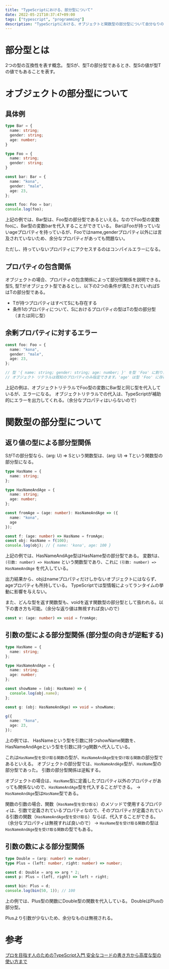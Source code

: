 ```yaml
---
title: "TypeScriptにおける、部分型について"
date: 2022-05-21T10:37:47+09:00
tags: ["typescript", "programming"]
description: "TypeScriptにおける、オブジェクトと関数型の部分型について自分なりのアウトプット記事です。"
---
```


# 部分型とは

2つの型の互換性を表す概念。
型Sが、型Tの部分型であるとき、型Sの値が型Tの値でもあることを表す。

# オブジェクトの部分型について

## 具体例

```ts
type Bar = {
  name: string;
  gender: string;
  age: number;
}

type Foo = {
  name: string;
  gender: string;
}

const bar: Bar = {
  name: "kona",
  gender: "male",
  age: 23,
};

const foo: Foo = bar;
console.log(foo);
```

上記の例では、Bar型は、Foo型の部分型であるといえる。なのでFoo型の変数fooに、Bar型の変数barを代入することができている。
BarはFooが持っていないageプロパティを持っているが、Fooではname,genderプロパティ以外には言及されていないため、余分なプロパティがあっても問題ない。

ただし、持っていないプロパティにアクセスするのはコンパイルエラーになる。


## プロパティの包含関係

オブジェクトの場合、プロパティの包含関係によって部分型関係を説明できる。
型S, 型Tがオブジェクト型であるとし、以下の2つの条件が満たされていればSはTの部分型である。

- Tが持つプロパティはすべてSにも存在する
- 条件1のプロパティについて、Sにおけるプロパティの型はTの型の部分型（または同じ型）

## 余剰プロパティに対するエラー

```ts
const foo: Foo = {
  name: "kona",
  gender: "male",
  age: 23,
};

// 型 '{ name: string; gender: string; age: number; }' を型 'Foo' に割り当てることはできません。
// オブジェクト リテラルは既知のプロパティのみ指定できます。'age' は型 'Foo' に存在しません
```

上記の例は、オブジェクトリテラルでFoo型の変数にBar型と同じ型を代入しているが、エラーになる。
オブジェクトリテラルでの代入は、TypeScriptが補助的にエラーを出力してくれる。（余分なプロパティはいらないので）

# 関数型の部分型について

## 返り値の型による部分型関係

SがTの部分型なら、(arg: U) => Sという関数型は、(arg: U) => Tという関数型の部分型になる。

```ts
type HasName = {
  name: string;
};

type HasNameAndAge = {
  name: string;
  age: number;
};

const fromAge = (age: number): HasNameAndAge => ({
  name: "kona",
  age
});

const f: (age: number) => HasName = fromAge;
const obj: HasName = f(100);
console.log(obj); // { name: 'kona', age: 100 }
```

上記の例では、HasNameAndAge型はHasName型の部分型である。
変数fは、 `(引数: number) => HasName` という関数型であり、これに `(引数: number) => HasNameAndAge` を代入している。

出力結果から、objはnameプロパティだけしかないオブジェクトにはならず、ageプロパティも所持している。
TypeScriptでは型情報によってランタイムの挙動に影響を与えない。

また、どんな型を返す関数型も、voidを返す関数型の部分型として扱われる。以下の書き方も可能。（余分な返り値は無視すれば良いので）

```ts
const v: (age: number) => void = fromAge;
```

## 引数の型による部分型関係 (部分型の向きが逆転する)

```ts
type HasName = {
  name: string;
};

type HasNameAndAge = {
  name: string;
  age: number;
};

const showName = (obj: HasName) => {
  console.log(obj.name);
};

const g: (obj: HasNameAndAge) => void = showName;

g({
  name: "kona",
  age: 23,
});
```

上の例では、
HasNameという型を引数に持つshowName関数を、
HasNameAndAgeという型を引数に持つg関数へ代入している。

これは`HasName型を受け取る関数`の型が、`HasNameAndAge型を受け取る関数`の部分型であるといえる。
オブジェクトの部分型では、`HasNameAndAge`型が、`HasName`型の部分型であった。
引数の部分型関係は逆転する。

オブジェクトの場合は、`HasName`型に定義したプロパティ以外のプロパティがあっても関係ないので、`HasNameAndAge`型を代入することができる。
→ `HasNameAndAge`型は`HasName`型である。

関数の引数の場合、関数（`HasName型を受け取る`）のメソッドで使用するプロパティは、引数で定義されているプロパティなので、そのプロパティが定義されている引数の関数（`HasNameAndAge型を受け取る`）ならば、代入することができる。（余分なプロパティは無視すれば良いので）
→ `HasName型を受け取る関数`の型は`HasNameAndAge型を受け取る関数`の型でもある。

## 引数の数による部分型関係

```ts
type Double = (arg: number) => number;
type Plus = (left: number, right: number) => number;

const d: Double = arg => arg * 2;
const p: Plus = (left, right) => left + right;

const bin: Plus = d;
console.log(bin(50, 1)); // 100
```

上の例では、Plus型の関数にDouble型の関数を代入している。
DoubleはPlusの部分型。

Plusより引数が少ないため、余分なものは無視される。

# 参考

[プロを目指す人のためのTypeScript入門 安全なコードの書き方から高度な型の使い方まで](https://gihyo.jp/book/2022/978-4-297-12747-3)
